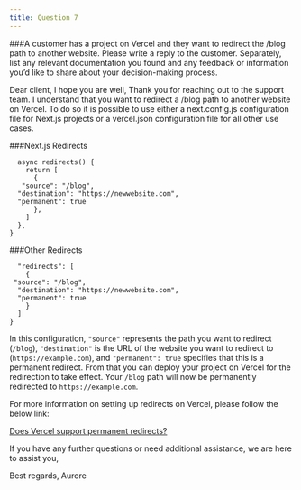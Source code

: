 ```yaml
---
title: Question 7
---
```

###A customer has a project on Vercel and they want to redirect the /blog path to another website. Please write a reply to the customer. 
Separately, list any relevant documentation you found and any feedback or information you’d like to share about your decision-making process.


Dear client,
I hope you are well,
Thank you for reaching out to the support team.
I understand that you want to redirect a /blog path to another website on Vercel.
To do so it is possible to use either a next.config.js configuration file for Next.js projects or a vercel.json configuration file for all other use cases.


###Next.js Redirects

```module.exports = {
  async redirects() {
    return [
      {
   "source": "/blog",
  "destination": "https://newwebsite.com",
  "permanent": true
      },
    ]
  },
}
```

###Other Redirects

```{
  "redirects": [
    { 
 "source": "/blog",
  "destination": "https://newwebsite.com",
  "permanent": true
    }
  ]
}
```

In this configuration, `"source"` represents the path you want to redirect (`/blog`), `"destination"` is the URL of the website you want to redirect to (`https://example.com`), and `"permanent": true` specifies that this is a permanent redirect.
From that you can deploy your project on Vercel for the redirection to take effect.
Your `/blog` path will now be permanently redirected to `https://example.com`.

For more information on setting up redirects on Vercel, please follow the below link:

[Does Vercel support permanent redirects?](https://vercel.com/guides/does-vercel-support-permanent-redirects#in-application-redirects)

If you have any further questions or need additional assistance, we are here to assist you,

Best regards,
Aurore

